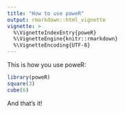 ```yaml
---
title: "How to use poweR"
output: rmarkdown::html_vignette
vignette: >
  %\VignetteIndexEntry{poweR}
  %\VignetteEngine{knitr::rmarkdown}
  %\VignetteEncoding{UTF-8}
---
```


This is how you use poweR:

```r
library(poweR)
square(3)
cube(6)
```

And that's it!
